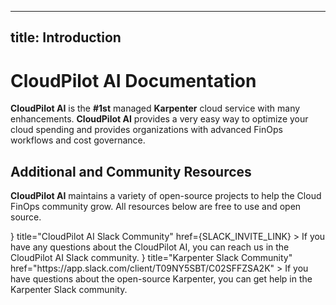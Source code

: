 
---
title: Introduction
---

# CloudPilot AI Documentation

**CloudPilot AI** is the **#1st** managed **Karpenter** cloud service with many enhancements. **CloudPilot AI** provides a very easy way to optimize your cloud spending and provides organizations with advanced FinOps workflows and cost governance.

## Additional and Community Resources

**CloudPilot AI** maintains a variety of open-source projects to help the Cloud FinOps community grow. All resources below are free to use and open source.

<Cards num={2}>
  <Cards.Card
    icon={<svg xmlns="http://www.w3.org/2000/svg" width="1em" height="1em" viewBox="0 0 24 24"><path fill="currentColor" d="M6 15a2 2 0 0 1-2 2a2 2 0 0 1-2-2a2 2 0 0 1 2-2h2zm1 0a2 2 0 0 1 2-2a2 2 0 0 1 2 2v5a2 2 0 0 1-2 2a2 2 0 0 1-2-2zm2-8a2 2 0 0 1-2-2a2 2 0 0 1 2-2a2 2 0 0 1 2 2v2zm0 1a2 2 0 0 1 2 2a2 2 0 0 1-2 2H4a2 2 0 0 1-2-2a2 2 0 0 1 2-2zm8 2a2 2 0 0 1 2-2a2 2 0 0 1 2 2a2 2 0 0 1-2 2h-2zm-1 0a2 2 0 0 1-2 2a2 2 0 0 1-2-2V5a2 2 0 0 1 2-2a2 2 0 0 1 2 2zm-2 8a2 2 0 0 1 2 2a2 2 0 0 1-2 2a2 2 0 0 1-2-2v-2zm0-1a2 2 0 0 1-2-2a2 2 0 0 1 2-2h5a2 2 0 0 1 2 2a2 2 0 0 1-2 2z"></path></svg>}
    title="CloudPilot AI Slack Community"
    href={SLACK_INVITE_LINK}
  >
    If you have any questions about the CloudPilot AI, you can reach us in the CloudPilot AI Slack community.
  </Cards.Card>
  <Cards.Card
    icon={<svg xmlns="http://www.w3.org/2000/svg" width="1em" height="1em" viewBox="0 0 24 24"><path fill="currentColor" d="M6 15a2 2 0 0 1-2 2a2 2 0 0 1-2-2a2 2 0 0 1 2-2h2zm1 0a2 2 0 0 1 2-2a2 2 0 0 1 2 2v5a2 2 0 0 1-2 2a2 2 0 0 1-2-2zm2-8a2 2 0 0 1-2-2a2 2 0 0 1 2-2a2 2 0 0 1 2 2v2zm0 1a2 2 0 0 1 2 2a2 2 0 0 1-2 2H4a2 2 0 0 1-2-2a2 2 0 0 1 2-2zm8 2a2 2 0 0 1 2-2a2 2 0 0 1 2 2a2 2 0 0 1-2 2h-2zm-1 0a2 2 0 0 1-2 2a2 2 0 0 1-2-2V5a2 2 0 0 1 2-2a2 2 0 0 1 2 2zm-2 8a2 2 0 0 1 2 2a2 2 0 0 1-2 2a2 2 0 0 1-2-2v-2zm0-1a2 2 0 0 1-2-2a2 2 0 0 1 2-2h5a2 2 0 0 1 2 2a2 2 0 0 1-2 2z"></path></svg>}
    title="Karpenter Slack Community"
    href="https://app.slack.com/client/T09NY5SBT/C02SFFZSA2K"
  >
    If you have questions about the open-source Karpenter, you can get help in the Karpenter Slack community.
  </Cards.Card>
</Cards>

